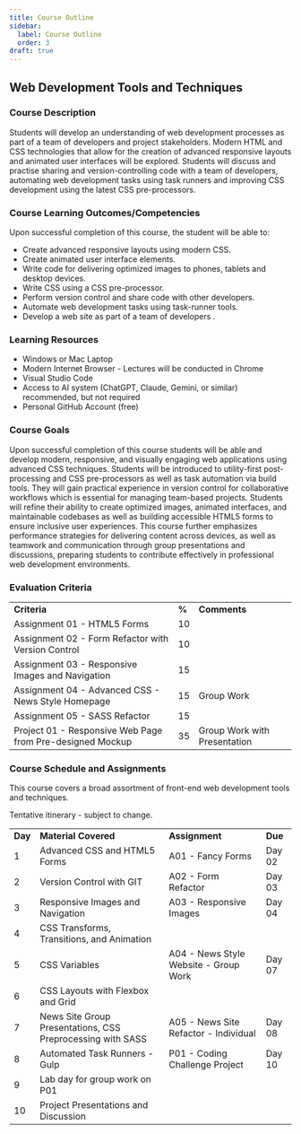 ```yaml
---
title: Course Outline
sidebar:
  label: Course Outline
  order: 3
draft: true
---
```


## **Web Development Tools and Techniques**

### **Course Description**

​Students will develop an understanding of web development processes as part of a team of developers and project stakeholders. Modern HTML and CSS technologies that allow for the creation of advanced responsive layouts and animated user interfaces will be explored. Students will discuss and practise sharing and version-controlling code with a team of developers, automating web development tasks using task runners and improving CSS development using the latest CSS pre-processors.​

### **Course Learning Outcomes/Competencies**

Upon successful completion of this course, the student will be able to:

- Create advanced responsive layouts using modern CSS.
- Create animated user interface elements.
- Write code for delivering optimized images to phones, tablets and desktop devices.
- Write CSS using a CSS pre-processor.
- Perform version control and share code with other developers.
- Automate web development tasks using task-runner tools.
- Develop a web site as part of a team of developers .

### **Learning Resources**

- Windows or Mac Laptop
- Modern Internet Browser - Lectures will be conducted in Chrome
- Visual Studio Code
- Access to AI system (ChatGPT, Claude, Gemini, or similar) recommended, but not required
- Personal GitHub Account (free)

### **Course Goals**

Upon successful completion of this course students will be able and develop modern, responsive, and visually engaging web applications using advanced CSS techniques. Students will be introduced to utility-first post-processing and CSS pre-processors as well as task automation via build tools. They will gain practical experience in version control for collaborative workflows which is essential for managing team-based projects. Students will refine their ability to create optimized images, animated interfaces, and maintainable codebases as well as building accessible HTML5 forms to ensure inclusive user experiences. This course further emphasizes performance strategies for delivering content across devices, as well as teamwork and communication through group presentations and discussions, preparing students to contribute effectively in professional web development environments.

### **Evaluation Criteria**

<table>
  <tr>
    <td>
      <strong>Criteria</strong>
    </td>
    <td>
      <strong>%</strong>
    </td>
    <td>
      <strong>Comments</strong>
    </td>
  </tr>
  <tr>
    <td>Assignment 01 - HTML5 Forms</td>
    <td>10</td>
    <td></td>
  </tr>
  <tr>
    <td>Assignment 02 - Form Refactor with Version Control</td>
    <td>10</td>
    <td></td>
  </tr>
  <tr>
    <td>Assignment 03 - Responsive Images and Navigation</td>
    <td>15</td>
    <td></td>
  </tr>
  <tr>
    <td>Assignment 04 - Advanced CSS - News Style Homepage</td>
    <td>15</td>
    <td>Group Work</td>
  </tr>
  <tr>
    <td>Assignment 05 - SASS Refactor</td>
    <td>15</td>
    <td></td>
  </tr>
  <tr>
    <td>Project 01 - Responsive Web Page from Pre-designed Mockup</td>
    <td>35</td>
    <td>Group Work with Presentation</td>
  </tr>
</table>

### **Course Schedule and Assignments**

This course covers a broad assortment of front-end web development tools and techniques.

Tentative itinerary - subject to change.

<table>
  <tr>
    <td>
      <strong>Day</strong>
    </td>
    <td>
      <strong>Material Covered</strong>
    </td>
    <td>
      <strong>Assignment</strong>
    </td>
    <td>
      <strong>Due</strong>
    </td>
  </tr>
  <tr>
    <td>1</td>
    <td>Advanced CSS and HTML5 Forms</td>
    <td>A01 - Fancy Forms</td>
    <td>Day 02</td>
  </tr>
  <tr>
    <td>2</td>
    <td>Version Control with GIT</td>
    <td>A02 - Form Refactor</td>
    <td>Day 03</td>
  </tr>
  <tr>
    <td>3</td>
    <td>Responsive Images and Navigation</td>
    <td>A03 - Responsive Images</td>
    <td>Day 04</td>
  </tr>
  <tr>
    <td>4</td>
    <td>CSS Transforms, Transitions, and Animation</td>
    <td></td>
    <td></td>
  </tr>
  <tr>
    <td>5</td>
    <td>CSS Variables</td>
    <td>A04 - News Style Website - Group Work</td>
    <td>Day 07</td>
  </tr>
  <tr>
    <td>6</td>
    <td>CSS Layouts with Flexbox and Grid</td>
    <td></td>
    <td></td>
  </tr>
  <tr>
    <td>7</td>
    <td>News Site Group Presentations, CSS Preprocessing with SASS</td>
    <td>A05 - News Site Refactor - Individual</td>
    <td>Day 08</td>
  </tr>
  <tr>
    <td>8</td>
    <td>Automated Task Runners - Gulp</td>
    <td>P01 - Coding Challenge Project</td>
    <td>Day 10</td>
  </tr>
  <tr>
    <td>9</td>
    <td>Lab day for group work on P01</td>
    <td></td>
    <td></td>
  </tr>
  <tr>
    <td>10</td>
    <td>Project Presentations and Discussion</td>
    <td></td>
    <td></td>
  </tr>
</table>
